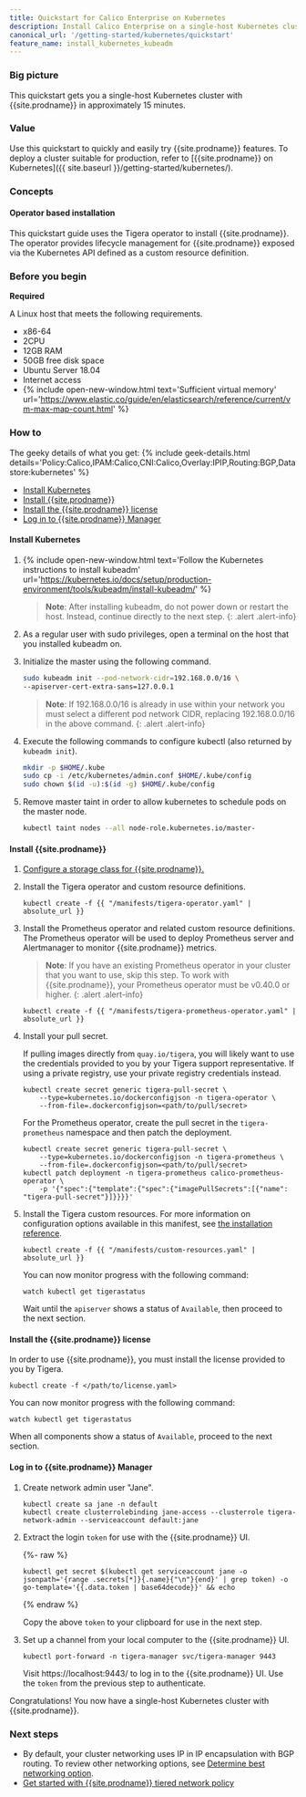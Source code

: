 ```yaml
---
title: Quickstart for Calico Enterprise on Kubernetes
description: Install Calico Enterprise on a single-host Kubernetes cluster for testing or development.
canonical_url: '/getting-started/kubernetes/quickstart'
feature_name: install_kubernetes_kubeadm
---
```


### Big picture

This quickstart gets you a single-host Kubernetes cluster with {{site.prodname}} in approximately 15 minutes.

### Value

Use this quickstart to quickly and easily try {{site.prodname}} features. To deploy a cluster suitable for production, refer to [{{site.prodname}} on Kubernetes]({{ site.baseurl }}/getting-started/kubernetes/).

### Concepts

#### Operator based installation

This quickstart guide uses the Tigera operator to install {{site.prodname}}. The operator provides lifecycle management for {{site.prodname}} exposed via the Kubernetes API defined as a custom resource definition.

### Before you begin

**Required**

A Linux host that meets the following requirements.

- x86-64
- 2CPU
- 12GB RAM
- 50GB free disk space
- Ubuntu Server 18.04
- Internet access
- {% include open-new-window.html text='Sufficient virtual memory' url='https://www.elastic.co/guide/en/elasticsearch/reference/current/vm-max-map-count.html' %}

### How to

The geeky details of what you get:
{% include geek-details.html details='Policy:Calico,IPAM:Calico,CNI:Calico,Overlay:IPIP,Routing:BGP,Datastore:kubernetes' %}

- [Install Kubernetes](#install-kubernetes)
- [Install {{site.prodname}}](#install-calico-enterprise)
- [Install the {{site.prodname}} license](#install-the-calico-enterprise-license)
- [Log in to {{site.prodname}} Manager](#log-in-to-calico-enterprise-manager)

#### Install Kubernetes

1. {% include open-new-window.html text='Follow the Kubernetes instructions to install kubeadm' url='https://kubernetes.io/docs/setup/production-environment/tools/kubeadm/install-kubeadm/' %}

   > **Note**: After installing kubeadm, do not power down or restart
   the host. Instead, continue directly to the next step.
   {: .alert .alert-info}

1. As a regular user with sudo privileges, open a terminal on the host that you installed kubeadm on.

1. Initialize the master using the following command.

   ```bash
   sudo kubeadm init --pod-network-cidr=192.168.0.0/16 \
   --apiserver-cert-extra-sans=127.0.0.1
   ```

   > **Note**: If 192.168.0.0/16 is already in use within your network you must select a different pod network
   > CIDR, replacing 192.168.0.0/16 in the above command.
   {: .alert .alert-info}

1. Execute the following commands to configure kubectl (also returned by `kubeadm init`).

   ```bash
   mkdir -p $HOME/.kube
   sudo cp -i /etc/kubernetes/admin.conf $HOME/.kube/config
   sudo chown $(id -u):$(id -g) $HOME/.kube/config
   ```

1. Remove master taint in order to allow kubernetes to schedule pods on the master node.

   ```bash
   kubectl taint nodes --all node-role.kubernetes.io/master-
   ```

#### Install {{site.prodname}}

1. [Configure a storage class for {{site.prodname}}.]({{site.baseurl}}/getting-started/create-storage)

1. Install the Tigera operator and custom resource definitions.

   ```
   kubectl create -f {{ "/manifests/tigera-operator.yaml" | absolute_url }}
   ```

1. Install the Prometheus operator and related custom resource definitions. The Prometheus operator will be used to deploy Prometheus server and Alertmanager to monitor {{site.prodname}} metrics.

   > **Note**: If you have an existing Prometheus operator in your cluster that you want to use, skip this step. To work with {{site.prodname}}, your Prometheus operator must be v0.40.0 or higher.
   {: .alert .alert-info}

   ```
   kubectl create -f {{ "/manifests/tigera-prometheus-operator.yaml" | absolute_url }}
   ```

1. Install your pull secret.

   If pulling images directly from `quay.io/tigera`, you will likely want to use the credentials provided to you by your Tigera support representative. If using a private registry, use your private registry credentials instead.

   ```
   kubectl create secret generic tigera-pull-secret \
       --type=kubernetes.io/dockerconfigjson -n tigera-operator \
       --from-file=.dockerconfigjson=<path/to/pull/secret>
   ```

   For the Prometheus operator, create the pull secret in the `tigera-prometheus` namespace and then patch the deployment.

   ```
   kubectl create secret generic tigera-pull-secret \
       --type=kubernetes.io/dockerconfigjson -n tigera-prometheus \
       --from-file=.dockerconfigjson=<path/to/pull/secret>
   kubectl patch deployment -n tigera-prometheus calico-prometheus-operator \
       -p '{"spec":{"template":{"spec":{"imagePullSecrets":[{"name": "tigera-pull-secret"}]}}}}'
   ```

1. Install the Tigera custom resources. For more information on configuration options available in this manifest, see [the installation reference]({{site.baseurl}}/reference/installation/api).

   ```
   kubectl create -f {{ "/manifests/custom-resources.yaml" | absolute_url }}
   ```

   You can now monitor progress with the following command:

   ```
   watch kubectl get tigerastatus
   ```

   Wait until the `apiserver` shows a status of `Available`, then proceed to the next section.

#### Install the {{site.prodname}} license

In order to use {{site.prodname}}, you must install the license provided to you by Tigera.

```
kubectl create -f </path/to/license.yaml>
```

You can now monitor progress with the following command:

```
watch kubectl get tigerastatus
```

When all components show a status of `Available`, proceed to the next section.

#### Log in to {{site.prodname}} Manager

1. Create network admin user "Jane".

   ```
   kubectl create sa jane -n default
   kubectl create clusterrolebinding jane-access --clusterrole tigera-network-admin --serviceaccount default:jane
   ```

1. Extract the login `token` for use with the {{site.prodname}} UI.

   {%- raw %}
   ```
   kubectl get secret $(kubectl get serviceaccount jane -o jsonpath='{range .secrets[*]}{.name}{"\n"}{end}' | grep token) -o go-template='{{.data.token | base64decode}}' && echo
   ```
   {% endraw %}

   Copy the above `token` to your clipboard for use in the next step.


1. Set up a channel from your local computer to the {{site.prodname}} UI.

   ```
   kubectl port-forward -n tigera-manager svc/tigera-manager 9443
   ```

   Visit https://localhost:9443/ to log in to the {{site.prodname}} UI. Use the `token` from the previous step to authenticate.

Congratulations! You now have a single-host Kubernetes cluster with {{site.prodname}}.

### Next steps

- By default, your cluster networking uses IP in IP encapsulation with BGP routing. To review other networking options,
 see [Determine best networking option]({{site.baseurl}}/networking/determine-best-networking).
- [Get started with {{site.prodname}} tiered network policy]({{site.baseurl}}/security/tiered-policy)
